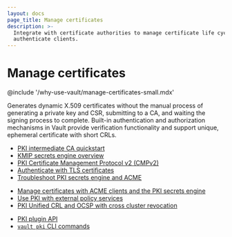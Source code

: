 ```yaml
---
layout: docs
page_title: Manage certificates
description: >-
  Integrate with certificate authorities to manage certificate life cycles and
  authenticate clients.
---
```


# Manage certificates

@include '/why-use-vault/manage-certificates-small.mdx'

Generates dynamic X.509 certificates without the manual process of generating a
private key and CSR, submitting to a CA, and waiting the signing process to
complete. Built-in authentication and authorization mechanisms in Vault provide
verification functionality and support unique, ephemeral certificate with short
CRLs.

<Tabs>
<Tab heading="Guides" group="guides">

- [PKI intermediate CA quickstart](https://developer.hashicorp.com/vault/docs/secrets/pki/quick-start-intermediate-ca)
- [KMIP secrets engine overview](https://developer.hashicorp.com/vault/docs/secrets/kmip)
- [PKI Certificate Management Protocol v2 (CMPv2)](https://developer.hashicorp.com/vault/docs/secrets/pki/cmpv2)
- [Authenticate with TLS certificates](https://developer.hashicorp.com/vault/docs/auth/cert)
- [Troubleshoot PKI secrets engine and ACME](https://developer.hashicorp.com/vault/docs/secrets/pki/troubleshooting-acme)

</Tab>
<Tab heading="Tutorials" group="tutorials">

- [Manage certificates with ACME clients and the PKI secrets engine](https://developer.hashicorp.com/vault/tutorials/pki/pki-acme-caddy)
- [Use PKI with external policy services](https://developer.hashicorp.com/vault/tutorials/pki/pki-cieps)
- [PKI Unified CRL and OCSP with cross cluster revocation](https://developer.hashicorp.com/vault/tutorials/pki/pki-unified-crl-ocsp-cross-cluster)

</Tab>
<Tab heading="References" group="reference">

- [PKI plugin API](https://developer.hashicorp.com/vault/api-docs/secret/pki)
- [`vault pki` CLI commands](https://developer.hashicorp.com/vault/docs/commands/pki)

</Tab>
</Tabs>
